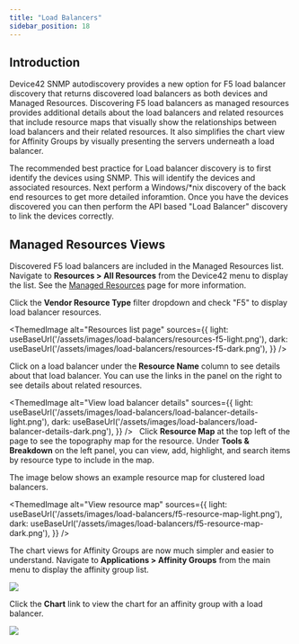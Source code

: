 ```yaml
---
title: "Load Balancers"
sidebar_position: 18
---
```



## Introduction

Device42 SNMP autodiscovery provides a new option for F5 load balancer discovery that returns discovered load balancers as both devices and Managed Resources. Discovering F5 load balancers as managed resources provides additional details about the load balancers and related resources that include resource maps that visually show the relationships between load balancers and their related resources. It also simplifies the chart view for Affinity Groups by visually presenting the servers underneath a load balancer.

The recommended best practice for Load balancer discovery is to first identify the devices using SNMP. This will identify the devices and associated resources. Next perform a Windows/*nix discovery of the back end resources to get more detailed inforamtion. Once you have the devices discovered you can then perform the API based "Load Balancer" discovery to link the devices correctly.

## Managed Resources Views

Discovered F5 load balancers are included in the Managed Resources list. Navigate to **Resources > All Resources** from the Device42 menu to display the list. See the [Managed Resources](resources/index.mdx) page for more information.

Click the **Vendor Resource Type** filter dropdown and check "F5" to display load balancer resources.

<ThemedImage
  alt="Resources list page"
  sources={{
    light: useBaseUrl('/assets/images/load-balancers/resources-f5-light.png'),
    dark: useBaseUrl('/assets/images/load-balancers/resources-f5-dark.png'),
  }}
/>

Click on a load balancer under the **Resource Name** column to see details about that load balancer. You can use the links in the panel on the right to see details about related resources.

<ThemedImage
  alt="View load balancer details"
  sources={{
    light: useBaseUrl('/assets/images/load-balancers/load-balancer-details-light.png'),
    dark: useBaseUrl('/assets/images/load-balancers/load-balancer-details-dark.png'),
  }}
/>
 
Click **Resource Map** at the top left of the page to see the topography map for the resource. Under **Tools & Breakdown** on the left panel, you can view, add, highlight, and search items by resource type to include in the map.

The image below shows an example resource map for clustered load balancers.

<ThemedImage
  alt="View resource map"
  sources={{
    light: useBaseUrl('/assets/images/load-balancers/f5-resource-map-light.png'),
    dark: useBaseUrl('/assets/images/load-balancers/f5-resource-map-dark.png'),
  }}
/>


The chart views for Affinity Groups are now much simpler and easier to understand. Navigate to **Applications > Affinity Groups** from the main menu to display the affinity group list.

![](/assets/images/Load-Balancers_AG-list.png)

Click the **Chart** link to view the chart for an affinity group with a load balancer.

![](/assets/images/Load-Balancers_AG-chart.png)
